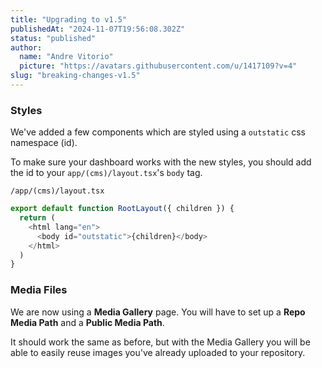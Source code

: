 ```yaml
---
title: "Upgrading to v1.5"
publishedAt: "2024-11-07T19:56:08.302Z"
status: "published"
author:
  name: "Andre Vitorio"
  picture: "https://avatars.githubusercontent.com/u/1417109?v=4"
slug: "breaking-changes-v1.5"
---
```


### Styles

We've added a few components which are styled using a `outstatic` css namespace (id).

To make sure your dashboard works with the new styles, you should add the id to your `app/(cms)/layout.tsx`'s `body` tag.

`/app/(cms)/layout.tsx`

```javascript
export default function RootLayout({ children }) {
  return (
    <html lang="en">
      <body id="outstatic">{children}</body>
    </html>
  )
}
```

### Media Files

We are now using a **Media Gallery** page. You will have to set up a **Repo Media Path** and a **Public Media Path**. 

It should work the same as before, but with the Media Gallery you will be able to easily reuse images you've already uploaded to your repository.